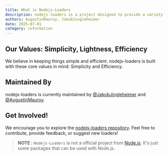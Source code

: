 ```yaml
---
title: What is Nodejs-Loaders
description: nodejs-loaders is a project designed to provide a variety of loaders that make local development and CI testing quicker and easier.
authors: AugustinMauroy, JakobJingleheimer
date: 2025-07-01
category: information
---
```


## Our Values: Simplicity, Lightness, Efficiency

We believe in keeping things simple and efficient. nodejs-loaders is built with these core values in mind: Simplicity and Efficiency.

## Maintained By

nodejs-loaders is currently maintained by [@JakobJingleheimer](https://github.com/JakobJingleheimer) and [@AugustinMauroy](https://github.com/AugustinMauroy/).

## Get Involved!

We encourage you to explore the [nodejs-loaders repository](https://github.com/nodejs-loaders/nodejs-loaders). Feel free to contribute, provide feedback, or suggest new loaders!

> **NOTE :**
> `Nodejs-Loaders` is not a official project from [Node.js](https://nodejs.org). It's just some packages that can be used with Node.js.
